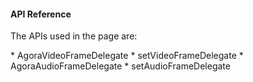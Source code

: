 
<PlatformWrapper platform="macos">

#### API Reference

The APIs used in the page are:

<ProductWrapper notAllowed="voice-calling">
* <Link to = "{{global.API_REF_MACOS_ROOT}}/class_ivideoframeobserver.html">AgoraVideoFrameDelegate</Link>
* <Link to = "{{global.API_REF_MACOS_ROOT}}/class_irtcengine.html#api_imediaengine_registervideoframeobserver">setVideoFrameDelegate</Link>
</ProductWrapper>
* <Link to = "{{global.API_REF_MACOS_ROOT}}/class_iaudioframeobserver.html">AgoraAudioFrameDelegate</Link>
* <Link to = "{{global.API_REF_MACOS_ROOT}}/class_irtcengine.html#api_imediaengine_registeraudioframeobserver">setAudioFrameDelegate</Link>


</PlatformWrapper>
